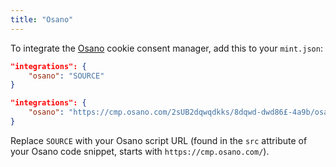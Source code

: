 ```yaml
---
title: "Osano"
---
```


To integrate the [Osano](https://www.osano.com/) cookie consent manager, add this to your `mint.json`:

<CodeGroup>

```json Integration options in mint.json
"integrations": {
    "osano": "SOURCE"
}
```

```json Example
"integrations": {
    "osano": "https://cmp.osano.com/2sUB2dqwqdkks/8dqwd-dwd86£-4a9b/osano.js"
}
```

</CodeGroup>

Replace `SOURCE` with your Osano script URL (found in the `src` attribute of your Osano code snippet, starts with `https://cmp.osano.com/`).